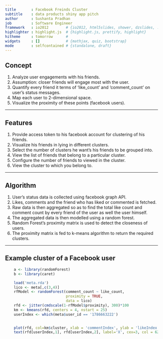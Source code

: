 ```yaml
---
title       : Facebook Freinds Cluster
subtitle    : data products shiny app pitch
author      : Sushanta Pradhan
job         : Software Engineer
framework   : io2012        # {io2012, html5slides, shower, dzslides, ...}
highlighter : highlight.js  # {highlight.js, prettify, highlight}
hitheme     : tomorrow      # 
widgets     : []            # {mathjax, quiz, bootstrap}
mode        : selfcontained # {standalone, draft}
---
```


## Concept
1. Analyze user engagements with his friends.
2. Assumption: closer friends will engage most with the user.
3. Quantify every friend it terms of 'like_count' and 'comment_count' on user's status messages.
4. Map each user to 2-dimensional space.
5. Visualize the proximity of these points (facebook users).

---

## Features
1. Provide access token to his facebook account for clustering of his friends.
2. Visualize his friends in lying in different clusters.
3. Select the number of clusters he want's his friends to be grouped into.
4. View the list of friends that belong to a particular cluster.
5. Configure the number of friends to viewed in the cluster.
6. View the cluster to which you belong to.

---

## Algorithm

1. User's status data is collected using facebook graph API.
3. Likes, comments and the friend who has liked or commented is fetched.
4. Raw data is then aggregated so as to find the total like count and comment count by every friend of the user as well the user himself.
5. The aggregated data is then modelled using a random forest.
6. Random Forest's proximity matrix is used to detect the closeness of users.
7. The proximity matrix is fed to k-means algorithm to return the required clusters.

---

## Example cluster of a Facebook user
```r
    a <- library(randomForest)
    b <- library(caret)
```
```r
    load('meta.rda')
    lico <- meta[,c(3,4)]
    rfModel <- randomForest(comment_count ~ like_count,
                            proximity = TRUE,
                            data = lico)
    rfd <- jitter(cmdscale(1-rfModel$proximity), 300)*100
    km <- kmeans(rfd, centers = 4, nstart = 25)
    userIndex <- which(meta$user_id == '1786663222')
    

```
```r
    plot(rfd, col=km$cluster, xlab = 'commentIndex', ylab = 'likeIndex')
    text(rfd[userIndex,1], rfd[userIndex,2], label='X', cex=3, col = 624)
```

